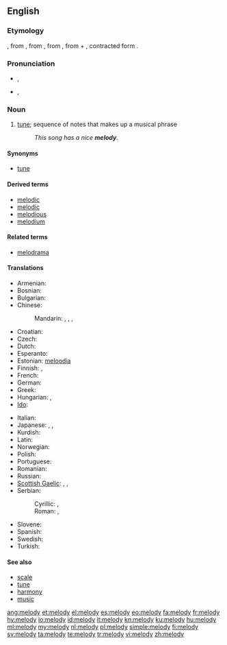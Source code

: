 {{also|Melody}}
==English==
{{wikipedia}}

===Etymology===
{{etyl|enm}} {{term|melodie|lang=enm}}, from {{etyl|fro}} {{term|melodie|lang=fro}}, from {{etyl|la}} {{term|melodia|lang=la}}, from {{etyl|grc}} {{term|sc=polytonic|μελῳδία|tr=melōidiā||singing, chanting|lang=grc}}, from {{term|sc=polytonic|μέλος|tr=mélos||musical phrase|lang=grc}} + {{term|sc=polytonic|ἀοιδή|tr=aoidḗ||song|lang=grc}}, contracted form {{term|sc=polytonic|ᾠδή|tr=ōidḗ|lang=grc}}.

===Pronunciation===
* {{a|GenAm}} {{IPA|/ˈmɛlədi/}}, {{SAMPA|/"mEl@di/}}
*: {{audio|en-us-melody.ogg|Audio (US)}}
* {{a|RP}} {{IPA|/ˈmelədi/}}, {{SAMPA|/"mel@di/}}

===Noun===
{{en-noun|melod|ies}}

# [[tune]]; sequence of notes that makes up a musical phrase
#: ''This song has a nice '''melody'''.''

====Synonyms====
* {{sense|sequence of notes that makes up a musical phrase}} [[tune]]

====Derived terms====
* [[melodic]]
* [[melodic]]
* [[melodious]]
* [[melodium]]<!-- possibly a trade name -->

====Related terms====
* [[melodrama]]

====Translations====
{{trans-top|sequence of notes that makes up a musical phrase}}
* Armenian: {{t-|hy|մեղեդի|tr=meġedi}}
* Bosnian: {{t-|bs|melodija|f}}
* Bulgarian: {{t+|bg|мелодия|f|tr=melodija}}
* Chinese:
*: Mandarin: {{t-|cmn|曲調|sc=Hani}}, {{t-|cmn|曲调|tr=qǔdiào|sc=Hani}}, {{t-|cmn|曲子|tr=qǔzi|sc=Hani}}, {{t-|cmn|歌曲|tr=gēqǔ|sc=Hani}}
* Croatian: {{t-|hr|melodija|f|alt=mèlōdija}}
* Czech: {{t-|cs|melodie|f}}
* Dutch: {{t+|nl|melodie|f}}
* Esperanto: {{t-|eo|melodio|xs=Esperanto}}
* Estonian: [[meloodia]]
* Finnish: {{t-|fi|melodia}}, {{t+|fi|sävel}}
* French: {{t+|fr|mélodie|f}}
* German: {{t+|de|Melodie|f}}
* Greek: {{t+|el|μελωδία|f|tr=melodía}}
* Hungarian: {{t+|hu|dallam}}, {{t+|hu|melódia}}
* [[Ido]]: {{t+|io|melodio|xs=Ido}}
{{trans-mid}}
* Italian: {{t-|it|melodia|f}}
* Japanese: {{t-|ja|歌曲}}, {{t-|ja|調べ}}, {{t+|ja|旋律}}
* Kurdish: {{t+|ku|ئاواز|sc=ku-Arab}}
* Latin: {{t-|la|melodia}}
* Norwegian: {{t+|no|melodi|m}}
* Polish: {{t+|pl|melodia|f}}
* Portuguese: {{t+|pt|melodia|f}}
* Romanian: {{t|ro|melodie|f}}
* Russian: {{t+|ru|мелодия|f|tr=m'elódija}}
* [[Scottish Gaelic]]: {{t|gd|fonn|m}}, {{t|gd|port|m}}, {{t|gd|mànran|m}}
* Serbian:
*: Cyrillic: {{t-|sr|мелодија|f|sc=Cyrl}}, {{t-|sr|напев|m|sc=Cyrl}}
*: Roman: {{t-|sr|melodija|f}}, {{t-|sr|napev|m}}
* Slovene: {{t-|sl|melodija|f}}
* Spanish: {{t-|es|melodía|f}}
* Swedish: {{t+|sv|melodi|c}}
* Turkish: {{t+|tr|melodi}}
{{trans-bottom}}

====See also====
* [[scale]]
* [[tune]]
* [[harmony]]
* [[music]]

[[ang:melody]]
[[et:melody]]
[[el:melody]]
[[es:melody]]
[[eo:melody]]
[[fa:melody]]
[[fr:melody]]
[[hy:melody]]
[[io:melody]]
[[id:melody]]
[[it:melody]]
[[kn:melody]]
[[ku:melody]]
[[hu:melody]]
[[ml:melody]]
[[my:melody]]
[[nl:melody]]
[[pl:melody]]
[[simple:melody]]
[[fi:melody]]
[[sv:melody]]
[[ta:melody]]
[[te:melody]]
[[tr:melody]]
[[vi:melody]]
[[zh:melody]]